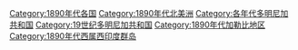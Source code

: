 [[Category:1890年代各国|Category:1890年代各国]]
[[Category:1890年代北美洲|Category:1890年代北美洲]]
[[Category:各年代多明尼加共和国|Category:各年代多明尼加共和国]]
[[Category:19世纪多明尼加共和国|Category:19世纪多明尼加共和国]]
[[Category:1890年代加勒比地区|Category:1890年代加勒比地区]]
[[Category:1890年代西属西印度群岛|Category:1890年代西属西印度群岛]]